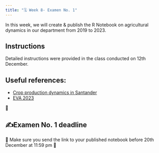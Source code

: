 ```yaml
---
title: "🗓️ Week 8- Examen No. 1"
---
```


In this week, we will create & publish the R Notebook on agricultural dynamics in our department from 2019 to 2023.


## Instructions

Detailed instructions were provided in the class conducted on 12th December. 

## Useful references:

-  [Crop production dynamics in Santander](https://rpubs.com/ials2un/production_dyn_v1)
-  [EVA 2023](https://upra.gov.co/es-co/Paginas/eva_2023.aspx)

🎥 


## ✍️Examen No. 1 deadline

🚧 Make sure you send the link to your published notebook before 20th December at 11:59 pm 🚧



